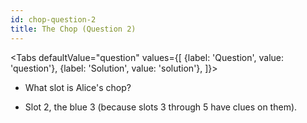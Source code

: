 ```yaml
---
id: chop-question-2
title: The Chop (Question 2)
---
```



<BeginnersGuideProgress id="chop-question-2" />

<!-- lint disable no-undefined-references -->

<Tabs
  defaultValue="question"
  values={[
    {label: 'Question', value: 'question'},
    {label: 'Solution', value: 'solution'},
  ]}>
<TabItem value="question">

- What slot is Alice's chop?

</TabItem>
<TabItem value="solution">

- Slot 2, the blue 3 (because slots 3 through 5 have clues on them).

</TabItem>
</Tabs>

<ChopQuestion2 />
